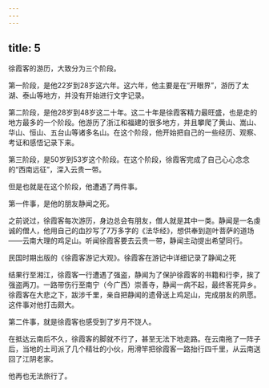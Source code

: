 ```yaml
---
---
---
```

title: 5
---



徐霞客的游历，大致分为三个阶段。

第一阶段，是他22岁到28岁这六年。这六年，他主要是在“开眼界”，游历了太湖、泰山等地方，并没有开始进行文字记录。

第二阶段，是他28岁到48岁这二十年。这二十年是徐霞客精力最旺盛，也是走的地方最多的一个阶段。他游历了浙江和福建的很多地方，并且攀爬了黄山、嵩山、华山、恒山、五台山等诸多名山。在这个阶段，他开始把自己的一些经历、观察、考证和感悟记录下来。

第三阶段，是50岁到53岁这个阶段。在这个阶段，徐霞客完成了自己心心念念的“西南远征”，深入云贵一带。

但是也就是在这个阶段，他遭遇了两件事。

第一件事，是他的朋友静闻之死。

之前说过，徐霞客每次游历，身边总会有朋友，僧人就是其中一类。静闻是一名虔诚的僧人，他用自己的血抄写了7万多字的《法华经》，想供奉到迦叶菩萨的道场——云南大理的鸡足山。听闻徐霞客要去云贵一带，静闻主动提出希望同行。

民国时期出版的《徐霞客游记大观》。徐霞客在游记中详细记录了静闻之死



结果行至湘江，徐霞客一行遭遇了强盗，静闻为了保护徐霞客的书籍和行李，挨了强盗两刀。一路带伤行至南宁（今广西）崇善寺，静闻一病不起，最终客死异乡。徐霞客在大悲之下，跋涉千里，亲自把静闻的遗骨送上鸡足山，完成朋友的夙愿。这件事对他打击颇大。

第二件事，就是徐霞客也感受到了岁月不饶人。

在抵达云南后不久，徐霞客的脚就不行了，甚至无法下地走路。在云南拖了一阵子后，当地的土司派了几个精壮的小伙，用滑竿把徐霞客一路抬行四千里，从云南送回了江阴老家。

他再也无法旅行了。